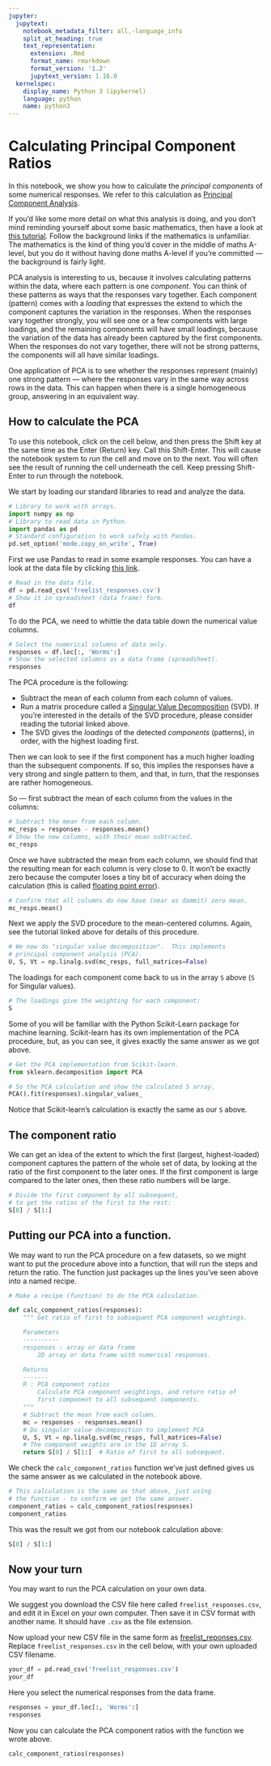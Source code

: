 ```yaml
---
jupyter:
  jupytext:
    notebook_metadata_filter: all,-language_info
    split_at_heading: true
    text_representation:
      extension: .Rmd
      format_name: rmarkdown
      format_version: '1.2'
      jupytext_version: 1.16.0
  kernelspec:
    display_name: Python 3 (ipykernel)
    language: python
    name: python3
---
```


# Calculating Principal Component Ratios

In this notebook, we show you how to calculate the *principal components* of
some numerical responses.  We refer to this calculation as [Principal Component
Analysis](https://en.wikipedia.org/wiki/Principal_component_analysis).

If you'd like some more detail on what this analysis is doing, and you don't
mind reminding yourself about some basic mathematics, then have a look at [this
tutorial](https://matthew-brett.github.io/teaching/pca_introduction.html).
Follow the background links if the mathematics is unfamiliar.  The mathematics
is the kind of thing you'd cover in the middle of maths A-level, but you do it
without having done maths A-level if you're committed — the background is
fairly light.

PCA analysis is interesting to us, because it involves calculating patterns
within the data, where each pattern is one *component*.  You can think of these
patterns as ways that the responses vary together.   Each component (pattern)
comes with a *loading* that expresses the extend to which the component
captures the variation in the responses. When the responses vary together
strongly, you will see one or a few components with large loadings, and the
remaining components will have small loadings, because the variation of the
data has already been captured by the first components.  When the responses do
not vary together, there will not be strong patterns, the components will all
have similar loadings.

One application of PCA is to see whether the responses represent (mainly) one
strong pattern — where the responses vary in the same way across rows in the
data.  This can happen when there is a single homogeneous group, answering in
an equivalent way.

## How to calculate the PCA

To use this notebook, click on the cell below, and then press the Shift key at
the same time as the Enter (Return) key.  Call this Shift-Enter.  This will
cause the notebook system to *run* the cell and move on to the next.  You will
often see the result of running the cell underneath the cell.  Keep pressing
Shift-Enter to run through the notebook.

We start by loading our standard libraries to read and analyze the data.

```python
# Library to work with arrays.
import numpy as np
# Library to read data in Python.
import pandas as pd
# Standard configuration to work safely with Pandas.
pd.set_option('mode.copy_on_write', True)
```

First we use Pandas to read in some example responses.  You can have a look at
the data file by clicking [this link](freelist_responses.csv).

```python
# Read in the data file.
df = pd.read_csv('freelist_responses.csv')
# Show it in spreadsheet (data frame) form.
df
```

To do the PCA, we need to whittle the data table down the numerical value columns.

```python
# Select the numerical columns of data only.
responses = df.loc[:, 'Worms':]
# Show the selected columns as a data frame (spreadsheet).
responses
```

The PCA procedure is the following:

* Subtract the mean of each column from each column of values.
* Run a matrix procedure called a [Singular Value
Decomposition](https://en.wikipedia.org/wiki/Singular_value_decomposition)
(SVD).  If you're interested in the details of the SVD procedure, please
consider reading the tutorial linked above.
* The SVD gives the *loadings* of the detected *components* (patterns), in
order, with the highest loading first.

Then we can look to see if the first component has a much higher loading than
the subsequent components.  If so, this implies the responses have a very
strong and single pattern to them, and that, in turn, that the responses are
rather homogeneous.

So — first subtract the mean of each column from the values in the columns:

```python
# Subtract the mean from each column.
mc_resps = responses - responses.mean()
# Show the new columns, with their mean subtracted.
mc_resps
```

Once we have subtracted the mean from each column, we should find that the
resulting mean for each column is very close to 0.  It won't be exactly zero
because the computer loses a tiny bit of accuracy when doing the calculation
(this is called [floating point
error](https://matthew-brett.github.io/teaching/floating_point.html)).

```python
# Confirm that all columns do now have (near as dammit) zero mean.
mc_resps.mean()
```

Next we apply the SVD procedure to the mean-centered columns.  Again, see the
tutorial linked above for details of this procedure.

```python
# We now do "singular value decomposition".  This implements
# principal component analysis (PCA).
U, S, Vt = np.linalg.svd(mc_resps, full_matrices=False)
```

The loadings for each component come back to us in the array `S` above (`S` for
Singular values).

```python
# The loadings give the weighting for each component:
S
```

Some of you will be familiar with the Python Scikit-Learn package for machine
learning.  Scikit-learn has its own implementation of the PCA procedure, but,
as you can see, it gives exactly the same answer as we got above.

```python
# Get the PCA implementation from Scikit-learn.
from sklearn.decomposition import PCA
```

```python
# So the PCA calculation and show the calculated S array.
PCA().fit(responses).singular_values_
```

Notice that Scikit-learn's calculation is exactly the same as our `S` above.


## The component ratio

We can get an idea of the extent to which the first (largest, highest-loaded)
component captures the pattern of the whole set of data, by looking at the
ratio of the first component to the later ones.   If the first component is
large compared to the later ones, then these ratio numbers will be large.

```python
# Divide the first component by all subsequent,
# to get the ratios of the first to the rest:
S[0] / S[1:]
```

## Putting our PCA into a function.

We may want to run the PCA procedure on a few datasets, so we might want to put the procedure above into a function, that will run the steps and return the ratio.  The function just packages up the lines you've seen above into a named recipe.

```python
# Make a recipe (function) to do the PCA calculation.

def calc_component_ratios(responses):
    """ Get ratio of first to subsequent PCA component weightings.

    Parameters
    ----------
    responses : array or data frame
        2D array or data frame with numerical responses.

    Returns
    -------
    R : PCA component ratios
        Calculate PCA component weightings, and return ratio of
        first component to all subsequent components.
    """
    # Subtract the mean from each column.
    mc = responses - responses.mean()
    # Do singular value decomposition to implement PCA
    U, S, Vt = np.linalg.svd(mc_resps, full_matrices=False)
    # The component weights are in the 1D array S.
    return S[0] / S[1:]  # Ratio of first to all subsequent.
```

We check the `calc_component_ratios` function we've just defined gives us the same answer as we calculated in the notebook above.

```python
# This calculation is the same as that above, just using
# the function - to confirm we get the same answer.
component_ratios = calc_component_ratios(responses)
component_ratios
```

This was the result we got from our notebook calculation above:

```python
S[0] / S[1:]
```

## Now your turn

You may want to run the PCA calculation on your own data.

We suggest you download the CSV file here called  `freelist_responses.csv`, and edit it in Excel on your own computer.  Then save it in CSV format with another name.  It should have `.csv` as the file extension.

Now upload your new CSV file in the same form as [freelist_reponses.csv](freelist_responses.csv).  Replace `freelist_responses.csv` in the cell below, with your own uploaded CSV filename.

```python
your_df = pd.read_csv('freelist_responses.csv')
your_df
```

Here you select the numerical responses from the data frame.

```python
responses = your_df.loc[:, 'Worms':]
responses
```

Now you can calculate the PCA component ratios with the function we wrote above.

```python
calc_component_ratios(responses)
```
